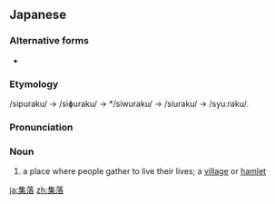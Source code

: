 ==Japanese==
{{ja-kanjitab|しゅう|らく|yomi=o}}

===Alternative forms===
* {{ja-l|聚落}}

===Etymology===
/sipuraku/ → /siɸuraku/ → */siwuraku/ → /siuraku/ → /syuːraku/.

===Pronunciation===
{{ja-pron|acc=h|acc2=a|y=ko|しゅうらく}}

===Noun===
{{ja-noun|しゅうらく|hhira=しふらく}}

# a place where people gather to live their lives; a [[village]] or [[hamlet]]

[[ja:集落]]
[[zh:集落]]